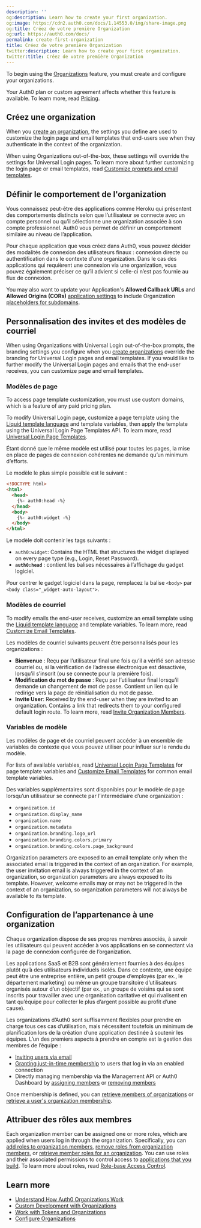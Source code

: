 ```yaml
---
description: ''
og:description: Learn how to create your first organization.
og:image: https://cdn2.auth0.com/docs/1.14553.0/img/share-image.png
og:title: Créez de votre première Organization
og:url: https://auth0.com/docs/
permalink: create-first-organization
title: Créez de votre première Organization
twitter:description: Learn how to create your first organization.
twitter:title: Créez de votre première Organization
---
```


To begin using the [Organizations](/docs/manage-users/organizations/organizations-overview) feature, you must create and configure your organizations.

<Card title="Availability varies by Auth0 plan">

Your Auth0 plan or custom agreement affects whether this feature is available. To learn more, read [Pricing](https://auth0.com/pricing).

</Card>

## Créez une organization

When you [create an organization](/docs/manage-users/organizations/configure-organizations/create-organizations), the settings you define are used to customize the login page and email templates that end-users see when they authenticate in the context of the organization.

When using Organizations out-of-the-box, these settings will override the settings for <Tooltip tip="Universal Login: Your application redirects to Universal Login, hosted on Auth0's Authorization Server, to verify a user's identity." cta="View Glossary" href="/docs/glossary?term=Universal+Login">Universal Login</Tooltip> pages. To learn more about further customizing the login page or email templates, read [Customize prompts and email templates](#customize-prompts-and-email-templates).

## Définir le comportement de l'organization

Vous connaissez peut-être des applications comme Heroku qui présentent des comportements distincts selon que l’utilisateur se connecte avec un compte personnel ou qu’il sélectionne une organization associée à son compte professionnel. Auth0 vous permet de définir un comportement similaire au niveau de l’application.

Pour chaque application que vous créez dans Auth0, vous pouvez décider des modalités de connexion des utilisateurs finaux : connexion directe ou authentification dans le contexte d’une organization. Dans le cas des applications qui requièrent une connexion via une organization, vous pouvez également préciser ce qu’il advient si celle-ci n’est pas fournie au flux de connexion.

You may also want to update your Application's **Allowed Callback URLs** and **Allowed Origins (CORs)** [application settings](/docs/get-started/applications/application-settings) to include Organization [placeholders for subdomains](/docs/get-started/applications/wildcards-for-subdomains).

## Personnalisation des invites et des modèles de courriel

When using Organizations with Universal Login out-of-the-box prompts, the branding settings you configure when you [create organizations](/docs/manage-users/organizations/configure-organizations/create-organizations) override the branding for Universal Login pages and email templates. If you would like to further modify the Universal Login pages and emails that the end-user receives, you can customize page and email templates.

### Modèles de page

<Callout icon="file-lines" color="#0EA5E9" iconType="regular">

To access page template customization, you must use custom domains, which is a feature of any paid pricing plan.

</Callout>

To modify Universal Login page, customize a page template using the [Liquid template language](https://shopify.github.io/liquid/) and template variables, then apply the template using the Universal Login Page Templates API. To learn more, read [Universal Login Page Templates](/docs/customize/login-pages/universal-login/customize-templates).

Étant donné que le même modèle est utilisé pour toutes les pages, la mise en place de pages de connexion cohérentes ne demande qu’un minimum d’efforts.

Le modèle le plus simple possible est le suivant :

```html lines
<!DOCTYPE html>
<html>
  <head>
    {%- auth0:head -%}
  </head>
  <body>
    {%- auth0:widget -%}
  </body>
</html>
```

Le modèle doit contenir les tags suivants :

* `auth0:widget`: Contains the HTML that structures the widget displayed on every page type (e.g., Login, Reset Password).
* **`auth0:head`** : contient les balises nécessaires à l’affichage du gadget logiciel.

Pour centrer le gadget logiciel dans la page, remplacez la balise `<body>` par `<body class="_widget-auto-layout">`.

### Modèles de courriel

To modify emails the end-user receives, customize an email template using the [Liquid template language](https://shopify.github.io/liquid/) and template variables. To learn more, read [Customize Email Templates](/docs/customize/email/email-templates).

Les modèles de courriel suivants peuvent être personnalisés pour les organizations :

* **Bienvenue** : Reçu par l’utilisateur final une fois qu’il a vérifié son adresse courriel ou, si la vérification de l’adresse électronique est désactivée, lorsqu’il s’inscrit (ou se connecte pour la première fois).
* **Modification du mot de passe** : Reçu par l’utilisateur final lorsqu’il demande un changement de mot de passe. Contient un lien qui le redirige vers la page de réinitialisation du mot de passe.
* **Invite User**: Received by the end-user when they are invited to an organization. Contains a link that redirects them to your configured default login route. To learn more, read [Invite Organization Members](/docs/manage-users/organizations/configure-organizations/invite-members).

### Variables de modèle

Les modèles de page et de courriel peuvent accéder à un ensemble de variables de contexte que vous pouvez utiliser pour influer sur le rendu du modèle.

For lists of available variables, read [Universal Login Page Templates](/docs/customize/login-pages/universal-login/customize-templates) for page template variables and [Customize Email Templates](/docs/customize/email/email-templates) for common email template variables.

Des variables supplémentaires sont disponibles pour le modèle de page lorsqu’un utilisateur se connecte par l’intermédiaire d’une organization :

* `organization.id`
* `organization.display_name`
* `organization.name`
* `organization.metadata`
* `organization.branding.logo_url`
* `organization.branding.colors.primary`
* `organization.branding.colors.page_background`

<Callout icon="file-lines" color="#0EA5E9" iconType="regular">

Organization parameters are exposed to an email template only when the associated email is triggered in the context of an organization. For example, the user invitation email is always triggered in the context of an organization, so organization parameters are always exposed to its template. However, welcome emails may or may not be triggered in the context of an organization, so organization parameters will not always be available to its template.

</Callout>

## Configuration de l’appartenance à une organization

Chaque organization dispose de ses propres membres associés, à savoir les utilisateurs qui peuvent accéder à vos applications en se connectant via la page de connexion configurée de l’organization.

Les applications SaaS et B2B sont généralement fournies à des équipes plutôt qu’à des utilisateurs individuels isolés. Dans ce contexte, une équipe peut être une entreprise entière, un petit groupe d’employés (par ex., le département marketing) ou même un groupe transitoire d’utilisateurs organisés autour d’un objectif (par ex., un groupe de voisins qui se sont inscrits pour travailler avec une organisation caritative et qui rivalisent en tant qu’équipe pour collecter le plus d’argent possible au profit d’une cause).

Les organizations d’Auth0 sont suffisamment flexibles pour prendre en charge tous ces cas d’utilisation, mais nécessitent toutefois un minimum de planification lors de la création d’une application destinée à soutenir les équipes. L’un des premiers aspects à prendre en compte est la gestion des membres de l’équipe :

* [Inviting users via email](/docs/manage-users/organizations/configure-organizations/invite-members)
* [Granting just-in-time membership](/docs/manage-users/organizations/configure-organizations/grant-just-in-time-membership) to users that log in via an enabled connection
* Directly managing membership via the <Tooltip tip="Management API: A product to allow customers to perform administrative tasks." cta="View Glossary" href="/docs/glossary?term=Management+API">Management API</Tooltip> or <Tooltip tip="Management API: A product to allow customers to perform administrative tasks." cta="View Glossary" href="/docs/glossary?term=Auth0+Dashboard">Auth0 Dashboard</Tooltip> by [assigning members](/docs/manage-users/organizations/configure-organizations/assign-members) or [removing members](/docs/manage-users/organizations/configure-organizations/remove-members)

Once membership is defined, you can [retrieve members of organizations](/docs/manage-users/organizations/configure-organizations/retrieve-members) or [retrieve a user's organization membership](/docs/manage-users/organizations/configure-organizations/retrieve-user-membership).

## Attribuer des rôles aux membres

Each organization member can be assigned one or more roles, which are applied when users log in through the organization. Specifically, you can [add roles to organization members](/docs/manage-users/organizations/configure-organizations/add-member-roles), [remove roles from organization members](/docs/manage-users/organizations/configure-organizations/remove-member-roles), or [retrieve member roles for an organization](/docs/manage-users/organizations/configure-organizations/retrieve-member-roles). You can use roles and their associated permissions to control access to [applications that you build](/docs/manage-users/organizations/custom-development). To learn more about roles, read [Role-base Access Control](/docs/manage-users/access-control/rbac).

## Learn more

* [Understand How Auth0 Organizations Work](/docs/manage-users/organizations/organizations-overview)
* [Custom Development with Organizations](/docs/manage-users/organizations/custom-development)
* [Work with Tokens and Organizations](/docs/manage-users/organizations/using-tokens)
* [Configure Organizations](/docs/manage-users/organizations/configure-organizations)
